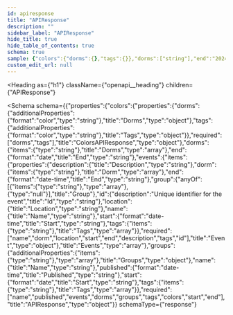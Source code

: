 ```yaml
---
id: apiresponse
title: "APIResponse"
description: ""
sidebar_label: "APIResponse"
hide_title: true
hide_table_of_contents: true
schema: true
sample: {"colors":{"dorms":{},"tags":{}},"dorms":["string"],"end":"2024-07-29","events":[{"description":"string","dorm":["string"],"end":"2024-07-29T15:51:28.071Z","group":["string"],"id":"string","location":"string","name":"string","start":"2024-07-29T15:51:28.071Z","tags":["string"]}],"groups":{},"name":"string","published":"2024-07-29T15:51:28.071Z","start":"2024-07-29","tags":["string"]}
custom_edit_url: null
---
```



<Heading
  as={"h1"}
  className={"openapi__heading"}
  children={"APIResponse"}
>
</Heading>





<Schema
  schema={{"properties":{"colors":{"properties":{"dorms":{"additionalProperties":{"format":"color","type":"string"},"title":"Dorms","type":"object"},"tags":{"additionalProperties":{"format":"color","type":"string"},"title":"Tags","type":"object"}},"required":["dorms","tags"],"title":"ColorsAPIResponse","type":"object"},"dorms":{"items":{"type":"string"},"title":"Dorms","type":"array"},"end":{"format":"date","title":"End","type":"string"},"events":{"items":{"properties":{"description":{"title":"Description","type":"string"},"dorm":{"items":{"type":"string"},"title":"Dorm","type":"array"},"end":{"format":"date-time","title":"End","type":"string"},"group":{"anyOf":[{"items":{"type":"string"},"type":"array"},{"type":"null"}],"title":"Group"},"id":{"description":"Unique identifier for the event","title":"Id","type":"string"},"location":{"title":"Location","type":"string"},"name":{"title":"Name","type":"string"},"start":{"format":"date-time","title":"Start","type":"string"},"tags":{"items":{"type":"string"},"title":"Tags","type":"array"}},"required":["name","dorm","location","start","end","description","tags","id"],"title":"Event","type":"object"},"title":"Events","type":"array"},"groups":{"additionalProperties":{"items":{"type":"string"},"type":"array"},"title":"Groups","type":"object"},"name":{"title":"Name","type":"string"},"published":{"format":"date-time","title":"Published","type":"string"},"start":{"format":"date","title":"Start","type":"string"},"tags":{"items":{"type":"string"},"title":"Tags","type":"array"}},"required":["name","published","events","dorms","groups","tags","colors","start","end"],"title":"APIResponse","type":"object"}}
  schemaType={"response"}
>
  
</Schema>
            